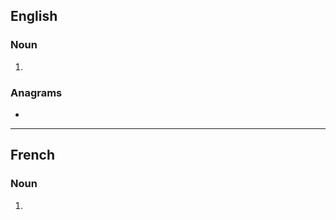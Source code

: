 ==English==

===Noun===
{{head|en|noun plural form}}

# {{plural of|claymore|lang=en}}

===Anagrams===
* {{anagrams|en|a=acelmorsy|lacrymose}}

----

==French==

===Noun===
{{head|fr|noun plural form|g=?}}

# {{plural of|claymore|lang=fr}}